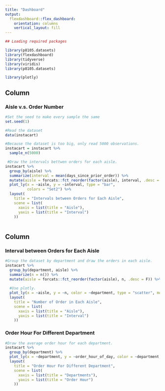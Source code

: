 ```yaml
---
title: "Dashboard"
output: 
  flexdashboard::flex_dashboard:
    orientation: columns
    vertical_layout: fill
---
```


```r
## Loading required packages

library(p8105.datasets)
library(flexdashboard)
library(tidyverse)
library(viridis)
library(p8105.datasets)

library(plotly)

```

Column {data-width=650}
-----------------------------------------------------------------------

### Aisle v.s. Order Number

```r
#Set the seed to make every sample the same
set.seed(1)

#Read the dataset
data(instacart)

#Because the dataset is too big, only read 5000 observations. 
instacart = instacart %>%
  sample_n(5000)

 #Draw the intervals bettwen orders for each aisle.  
instacart %>% 
  group_by(aisle) %>% 
  summarize(interval = mean(days_since_prior_order)) %>% 
  mutate(aisle = forcats::fct_reorder(factor(aisle), interval, .desc = F)) %>%
  plot_ly(x = ~aisle, y = ~interval, type = "bar",
          colors = "Set2") %>%
  layout(
    title = "Intervals between Orders for Each Aisle",
    scene = list(
      xaxis = list(title = "Aisle"),
      yaxis = list(title = "Interval")
    ))  
  
```



Column {data-width=350}
-----------------------------------------------------------------------

### Interval between Orders for Each Aisle

```r

#Group the dataset by department and draw the orders in each aisle. 
instacart %>%
  group_by(department, aisle) %>% 
  summarize(n = n()) %>% 
  mutate(aisle = forcats::fct_reorder(factor(aisle), n, .desc = F)) %>% 
  
  #Use plotly. 
  plot_ly(x = ~aisle, y = ~n, color = ~department, type = "scatter", mode = "markers") %>%
  layout(
    title = "Number of Order in Each Aisle",
    scene = list(
      xaxis = list(title = "Aisle"),
      yaxis = list(title = "Interval")
    ))
```

### Order Hour For Different Department

```r
#Draw the average order hour for each department.
instacart %>% 
  group_by(department) %>% 
  plot_ly(x = ~department, y = ~order_hour_of_day, color = ~department, type = "box", colors = "Set2") %>%
  layout(
    title = "Order Hour For Different Department",
    scene = list(
      xaxis = list(title = "Departments"),
      yaxis = list(title = "Order Hour")
    ))



```

